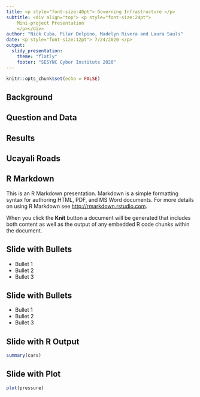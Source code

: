 ```yaml
--- 
title: <p style="font-size:40pt"> Governing Infrastructure </p>  
subtitle: <div align="top"> <p style="font-size:24pt">
    Mini-project Presentation 
    </p></div> 
author: "Nick Cuba, Pilar Delpino, Madelyn Rivera and Laura Sauls"
date: <p style="font-size:12pt"> 7/24/2020 </p>
output: 
  slidy_presentation:
    theme: "flatly" 
    footer: "SESYNC Cyber Institute 2020"
--- 
```


```r
knitr::opts_chunk$set(echo = FALSE)
```

## Background

## Question and Data

## Results

## Ucayali Roads


## R Markdown

This is an R Markdown presentation. Markdown is a simple formatting syntax for authoring HTML, PDF, and MS Word documents. For more details on using R Markdown see <http://rmarkdown.rstudio.com>.

When you click the **Knit** button a document will be generated that includes both content as well as the output of any embedded R code chunks within the document.

## Slide with Bullets

- Bullet 1
- Bullet 2
- Bullet 3

## Slide with Bullets

- Bullet 1
- Bullet 2
- Bullet 3

## Slide with R Output

```r
summary(cars)
```

## Slide with Plot

```r
plot(pressure)
```

